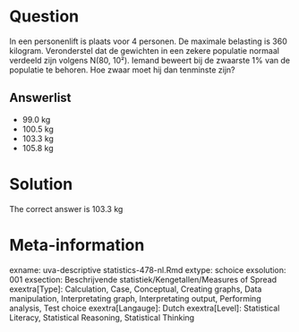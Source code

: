 Question
========

In een personenlift is plaats voor 4 personen. De maximale belasting is 360 kilogram. Veronderstel dat de gewichten in een zekere populatie normaal verdeeld zijn volgens N(80, 10²). Iemand beweert bij de zwaarste 1% van de populatie te behoren. Hoe zwaar moet hij dan tenminste zijn? 

Answerlist
----------
* 99.0 kg
* 100.5 kg
* 103.3 kg
* 105.8 kg

Solution
========

The correct answer is  103.3 kg 

Meta-information
================
exname: uva-descriptive statistics-478-nl.Rmd 
extype: schoice 
exsolution: 001 
exsection: Beschrijvende statistiek/Kengetallen/Measures of Spread
exextra[Type]: Calculation, Case, Conceptual, Creating graphs, Data manipulation, Interpretating graph, Interpretating output, Performing analysis, Test choice 
exextra[Langauge]: Dutch 
exextra[Level]: Statistical Literacy, Statistical Reasoning, Statistical Thinking 
